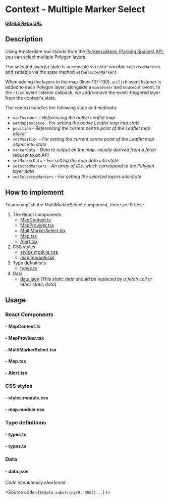 
<Meta of={MultiMarkerSelectStories} />

# Context - Multiple Marker Select

**[GitHub Repo URL](https://github.com/Amsterdam/ee-react-map-demos/tree/main/src/pages/MapContextExample/MultiMarkerSelect)**

## Description

Using Amsterdam taxi stands from the [Parkeervakken (Parking Spaces) API](https://api.data.amsterdam.nl/v1/parkeervakken/), you can select multiple Polygon layers.

The selected layer(s) state is accessible via state variable `selectedMarkers` and settable via the state method `setSelectedMarkers`.

When adding the layers to the map (lines 107-130), a `click` event listener is added to each Polygon layer; alongside a `mouseover` and `mouseout` event. In the `click` event listener callback, we add/remove the event-triggered layer from the context's state.

The context handles the following state and methods:

* `mapInstance` - *Referencing the active Leaflet map*
* `setMapInstance` - *For setting the active Leaflet map into state*
* `position` - *Referencing the current centre point of the Leaflet map object*
* `setPosition` - *For setting the current centre point of the Leaflet map object into state*
* `markerData` - *Data to output on the map, usually derived from a fetch request to an API*
* `setMarkerData` - *For setting the map data into state*
* `selectedMarkers` - *An array of IDs, which correspond to the Polygon layer data*
* `setSelectedMarkers` - *For setting the selected layers into state*

## How to implement

To accomplish the MultiMarkerSelect component, there are 9 files:

1. The React components
    * [MapContext.ts](#--mapcontextts)
    * [MapProvider.tsx](#--mapprovidertsx)
    * [MultiMarkerSelect.tsx](#--multimarkerselecttsx)
    * [Map.tsx](#--maptsx)
    * [Alert.tsx](#--alerttsx)
2. CSS styles
    * [styles.module.css](#--stylesmodulecss)
    * [map.module.css](#--mapmodulecss)
3. Type definitions
    * [types.ts](#--typests)
4. Data
    * [data.json](#--datajson) *(This static data should be replaced by a fetch call or other static data)*

## Usage

### React Components

#### - MapContext.ts

<Source code={MapContext} />

#### - MapProvider.tsx

<Source code={MapProvider} />

#### - MultiMarkerSelect.tsx

<Source code={MultiMarkerSelect} />

#### - Map.tsx

<Source code={Map} />

#### - Alert.tsx

<Source code={Alert} />

### CSS styles

#### - styles.module.css

<Source code={styles} />

#### - map.module.css

<Source code={mapStyles} />

### Type definitions

#### - types.ts

<Source code={types} />

#### - types.ts

<Source code={types} />

### Data

#### - data.json

*Code intentionally shortened*

<Source code={`${data.substring(0, 800)}...`} />
